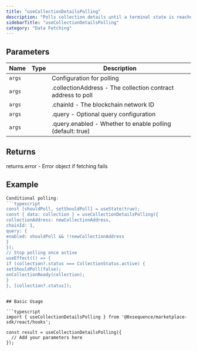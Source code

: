 ```yaml
---
title: "useCollectionDetailsPolling"
description: "Polls collection details until a terminal state is reached This hook fetches collection details with automatic polling that continues until the collection reaches a terminal state (active, failed, inactive, or incompatible_type). It uses exponential backoff to reduce server load while waiting for collection processing to complete."
sidebarTitle: "useCollectionDetailsPolling"
category: "Data Fetching"
---
```


## Parameters

| Name | Type | Description |
|------|------|-------------|
| `args` |  | Configuration for polling |
| `args` |  | .collectionAddress - The collection contract address to poll |
| `args` |  | .chainId - The blockchain network ID |
| `args` |  | .query - Optional query configuration |
| `args` |  | .query.enabled - Whether to enable polling (default: true) |

## Returns

returns.error - Error object if fetching fails

## Example

```typescript
Conditional polling:
```typescript
const [shouldPoll, setShouldPoll] = useState(true);
const { data: collection } = useCollectionDetailsPolling({
collectionAddress: newCollectionAddress,
chainId: 1,
query: {
enabled: shouldPoll && !!newCollectionAddress
}
});
// Stop polling once active
useEffect(() => {
if (collection?.status === CollectionStatus.active) {
setShouldPoll(false);
onCollectionReady(collection);
}
}, [collection?.status]);
```
```

## Basic Usage

```typescript
import { useCollectionDetailsPolling } from '@0xsequence/marketplace-sdk/react/hooks';

const result = useCollectionDetailsPolling({
  // Add your parameters here
});
```

